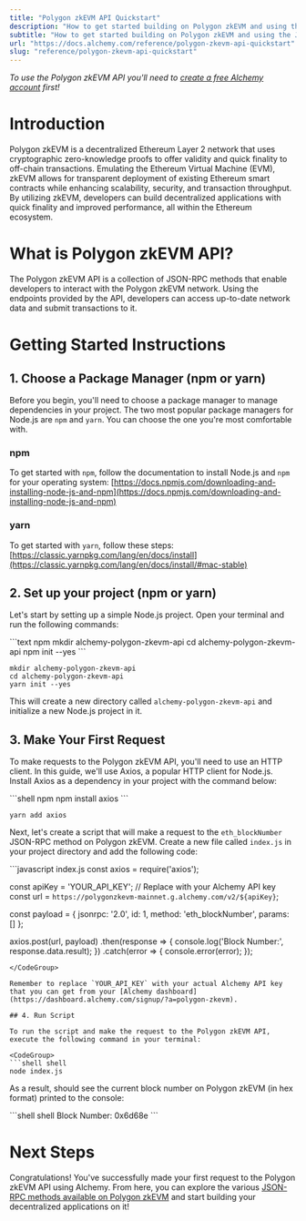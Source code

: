 ```yaml
---
title: "Polygon zkEVM API Quickstart"
description: "How to get started building on Polygon zkEVM and using the JSON-RPC API"
subtitle: "How to get started building on Polygon zkEVM and using the JSON-RPC API"
url: "https://docs.alchemy.com/reference/polygon-zkevm-api-quickstart"
slug: "reference/polygon-zkevm-api-quickstart"
---
```


*To use the Polygon zkEVM API you'll need to [create a free Alchemy account](https://dashboard.alchemy.com/signup/?a=polygon-zkevm) first!*

# Introduction

Polygon zkEVM is a decentralized Ethereum Layer 2 network that uses cryptographic zero-knowledge proofs to offer validity and quick finality to off-chain transactions. Emulating the Ethereum Virtual Machine (EVM), zkEVM allows for transparent deployment of existing Ethereum smart contracts while enhancing scalability, security, and transaction throughput. By utilizing zkEVM, developers can build decentralized applications with quick finality and improved performance, all within the Ethereum ecosystem.

# What is Polygon zkEVM API?

The Polygon zkEVM API is a collection of JSON-RPC methods that enable developers to interact with the Polygon zkEVM network. Using the endpoints provided by the API, developers can access up-to-date network data and submit transactions to it.

# Getting Started Instructions

## 1. Choose a Package Manager (npm or yarn)

Before you begin, you'll need to choose a package manager to manage dependencies in your project. The two most popular package managers for Node.js are `npm` and `yarn`. You can choose the one you're most comfortable with.

### npm

To get started with `npm`, follow the documentation to install Node.js and `npm` for your operating system: [https://docs.npmjs.com/downloading-and-installing-node-js-and-npm](https://docs.npmjs.com/downloading-and-installing-node-js-and-npm)

### yarn

To get started with `yarn`, follow these steps: [https://classic.yarnpkg.com/lang/en/docs/install](https://classic.yarnpkg.com/lang/en/docs/install/#mac-stable)

## 2. Set up your project (npm or yarn)

Let's start by setting up a simple Node.js project. Open your terminal and run the following commands:

<CodeGroup>
  ```text npm
  mkdir alchemy-polygon-zkevm-api
  cd alchemy-polygon-zkevm-api
  npm init --yes
  ```

  ```text yarn
  mkdir alchemy-polygon-zkevm-api
  cd alchemy-polygon-zkevm-api
  yarn init --yes
  ```
</CodeGroup>

This will create a new directory called `alchemy-polygon-zkevm-api` and initialize a new Node.js project in it.

## 3. Make Your First Request

To make requests to the Polygon zkEVM API, you'll need to use an HTTP client. In this guide, we'll use Axios, a popular HTTP client for Node.js. Install Axios as a dependency in your project with the command below:

<CodeGroup>
  ```shell npm
  npm install axios
  ```

  ```shell yarn
  yarn add axios
  ```
</CodeGroup>

Next, let's create a script that will make a request to the `eth_blockNumber` JSON-RPC method on Polygon zkEVM. Create a new file called `index.js` in your project directory and add the following code:

<CodeGroup>
  ```javascript index.js
  const axios = require('axios');

  const apiKey = 'YOUR_API_KEY'; // Replace with your Alchemy API key
  const url = `https://polygonzkevm-mainnet.g.alchemy.com/v2/${apiKey}`;

  const payload = {
    jsonrpc: '2.0',
    id: 1,
    method: 'eth_blockNumber',
    params: []
  };

  axios.post(url, payload)
    .then(response => {
      console.log('Block Number:', response.data.result);
    })
    .catch(error => {
      console.error(error);
    });
  ```
</CodeGroup>

Remember to replace `YOUR_API_KEY` with your actual Alchemy API key that you can get from your [Alchemy dashboard](https://dashboard.alchemy.com/signup/?a=polygon-zkevm).

## 4. Run Script

To run the script and make the request to the Polygon zkEVM API, execute the following command in your terminal:

<CodeGroup>
  ```shell shell
  node index.js
  ```
</CodeGroup>

As a result, should see the current block number on Polygon zkEVM (in hex format) printed to the console:

<CodeGroup>
  ```shell shell
  Block Number: 0x6d68e
  ```
</CodeGroup>

# Next Steps

Congratulations! You've successfully made your first request to the Polygon zkEVM API using Alchemy. From here, you can explore the various [JSON-RPC methods available on Polygon zkEVM](/reference/polygon-api-endpoints) and start building your decentralized applications on it!
